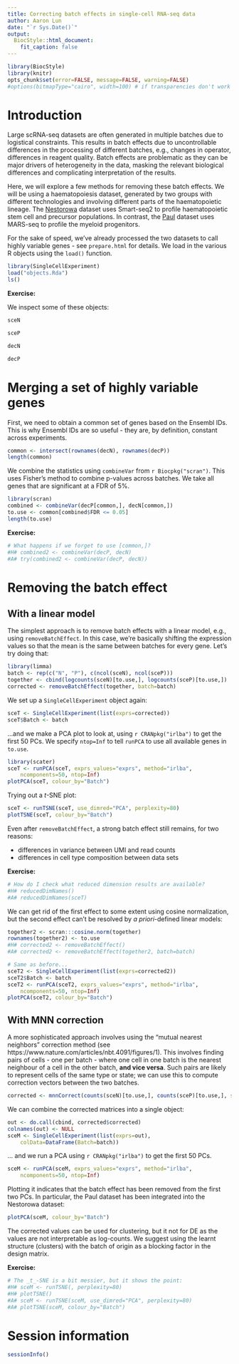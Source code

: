 ```yaml
---
title: Correcting batch effects in single-cell RNA-seq data
author: Aaron Lun
date: "`r Sys.Date()`"
output: 
  BiocStyle::html_document:
    fit_caption: false
---
```


```r
library(BiocStyle)
library(knitr)
opts_chunk$set(error=FALSE, message=FALSE, warning=FALSE)
#options(bitmapType="cairo", width=100) # if transparencies don't work on your machine.
```

# Introduction

Large scRNA-seq datasets are often generated in multiple batches due to logistical constraints.
This results in batch effects due to uncontrollable differences in the processing of different batches, e.g., changes in operator, differences in reagent quality.
Batch effects are problematic as they can be major drivers of heterogeneity in the data, masking the relevant biological differences and complicating interpretation of the results.

Here, we will explore a few methods for removing these batch effects.
We will be using a haematopoiesis dataset, generated by two groups with different technologies and involving different parts of the haematopoietic lineage.
The [Nestorowa](https://doi.org/10.1182/blood-2016-05-716480) dataset uses Smart-seq2 to profile haematopoietic stem cell and precursor populations.
In contrast, the [Paul](https://doi.org/10.1016/j.cell.2015.11.013) dataset uses MARS-seq to profile the myeloid progenitors. 

For the sake of speed, we've already processed the two datasets to call highly variable genes - see `prepare.html` for details.
We load in the various R objects using the `load()` function.

```r
library(SingleCellExperiment)
load("objects.Rda")
ls()
```

<div class="alert alert-warning">
**Exercise:** 

We inspect some of these objects:

```r
sceN
```

```r
sceP
```

```r
decN
```

```r
decP
```
</div>

# Merging a set of highly variable genes

First, we need to obtain a common set of genes based on the Ensembl IDs.
This is why Ensembl IDs are so useful - they are, by definition, constant across experiments.

```r
common <- intersect(rownames(decN), rownames(decP))
length(common)
```

We combine the statistics using `combineVar` from `r Biocpkg("scran")`.
This uses Fisher's method to combine p-values across batches.
We take all genes that are significant at a FDR of 5%.

```r
library(scran)
combined <- combineVar(decP[common,], decN[common,])
to.use <- common[combined$FDR <= 0.05]
length(to.use)
```

<div class="alert alert-warning">
**Exercise:** 

```r
# What happens if we forget to use [common,]?
#H# combined2 <- combineVar(decP, decN)
#A# try(combined2 <- combineVar(decP, decN))
```
</div>

# Removing the batch effect

## With a linear model

The simplest approach is to remove batch effects with a linear model, e.g., using `removeBatchEffect`.
In this case, we're basically shifting the expression values so that the mean is the same between batches for every gene.
Let's try doing that:

```r
library(limma)
batch <- rep(c("N", "P"), c(ncol(sceN), ncol(sceP)))
together <- cbind(logcounts(sceN)[to.use,], logcounts(sceP)[to.use,])
corrected <- removeBatchEffect(together, batch=batch)
```

We set up a `SingleCellExperiment` object again:

```r
sceT <- SingleCellExperiment(list(exprs=corrected))
sceT$Batch <- batch
```

...and we make a PCA plot to look at, using `r CRANpkg("irlba")` to get the first 50 PCs.
We specify `ntop=Inf` to tell `runPCA` to use all available genes in `to.use`.

```r
library(scater)
sceT <- runPCA(sceT, exprs_values="exprs", method="irlba",
    ncomponents=50, ntop=Inf)
plotPCA(sceT, colour_by="Batch")
```

Trying out a _t_-SNE plot:

```r
sceT <- runTSNE(sceT, use_dimred="PCA", perplexity=80)
plotTSNE(sceT, colour_by="Batch")
```

Even after `removeBatchEffect`, a strong batch effect still remains, for two reasons:

- differences in variance between UMI and read counts
- differences in cell type composition between data sets

<div class="alert alert-warning">
**Exercise:** 

```r
# How do I check what reduced dimension results are available?
#H# reducedDimNames()
#A# reducedDimNames(sceT)
```

We can get rid of the first effect to some extent using cosine normalization, but the second effect can't be resolved by _a priori_-defined linear models:

```r
together2 <- scran:::cosine.norm(together)
rownames(together2) <- to.use
#H# corrected2 <- removeBatchEffect()
#A# corrected2 <- removeBatchEffect(together2, batch=batch)

# Same as before...
sceT2 <- SingleCellExperiment(list(exprs=corrected2))
sceT2$Batch <- batch
sceT2 <- runPCA(sceT2, exprs_values="exprs", method="irlba",
    ncomponents=50, ntop=Inf)
plotPCA(sceT2, colour_by="Batch")
```
</div>

## With MNN correction

A more sophisticated approach involves using the "mutual nearest neighbors" correction method (see https://www.nature.com/articles/nbt.4091/figures/1).
This involves finding pairs of cells - one per batch - where one cell in one batch is the nearest neighbour of a cell in the other batch, **and vice versa**.
Such pairs are likely to represent cells of the same type or state; we can use this to compute correction vectors between the two batches.

```r
corrected <- mnnCorrect(counts(sceN)[to.use,], counts(sceP)[to.use,], sigma=0.05)
```

We can combine the corrected matrices into a single object:

```r
out <- do.call(cbind, corrected$corrected)
colnames(out) <- NULL
sceM <- SingleCellExperiment(list(exprs=out),
    colData=DataFrame(Batch=batch))
```

... and we run a PCA using `r CRANpkg("irlba")` to get the first 50 PCs.

```r
sceM <- runPCA(sceM, exprs_values="exprs", method="irlba",
    ncomponents=50, ntop=Inf)
```

Plotting it indicates that the batch effect has been removed from the first two PCs.
In particular, the Paul dataset has been integrated into the Nestorowa dataset:

```r
plotPCA(sceM, colour_by="Batch")
```

The corrected values can be used for clustering, but it not for DE as the values are not interpretable as log-counts.
We suggest using the learnt structure (clusters) with the batch of origin as a blocking factor in the design matrix.

<div class="alert alert-warning">
**Exercise:** 

```r
# The _t_-SNE is a bit messier, but it shows the point:
#H# sceM <- runTSNE(, perplexity=80)
#H# plotTSNE()
#A# sceM <- runTSNE(sceM, use_dimred="PCA", perplexity=80)
#A# plotTSNE(sceM, colour_by="Batch")
```
</div>

# Session information

```r
sessionInfo()
```
